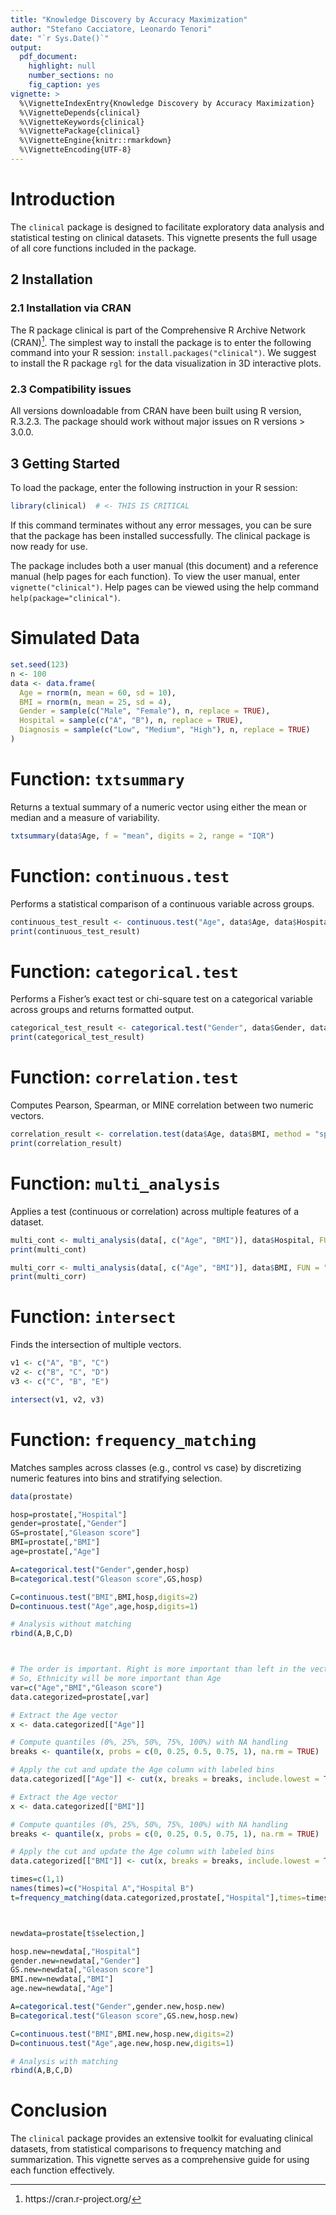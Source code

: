 ```yaml
---
title: "Knowledge Discovery by Accuracy Maximization"
author: "Stefano Cacciatore, Leonardo Tenori"
date: "`r Sys.Date()`"
output:
  pdf_document:
    highlight: null
    number_sections: no
    fig_caption: yes
vignette: >
  %\VignetteIndexEntry{Knowledge Discovery by Accuracy Maximization}
  %\VignetteDepends{clinical}
  %\VignetteKeywords{clinical}
  %\VignettePackage{clinical}
  %\VignetteEngine{knitr::rmarkdown}
  %\VignetteEncoding{UTF-8}
---
```



# Introduction

The `clinical` package is designed to facilitate exploratory data analysis and statistical testing on clinical datasets. This vignette presents the full usage of all core functions included in the package.

 
## 2	Installation

### 2.1 Installation via CRAN

The R package clinical  is part of the Comprehensive R Archive Network (CRAN)^[https://cran.r-project.org/]. The simplest way to install the package is to enter the following command into your R session: `install.packages("clinical")`. We suggest to install the R package `rgl` for the data visualization in 3D interactive plots.


### 2.3 Compatibility issues

All versions downloadable from CRAN have been built using R version, R.3.2.3. The package should work without major issues on R versions > 3.0.0.

## 3  Getting Started 

To load the package, enter the following instruction in your R session:

```r
library(clinical)  # <- THIS IS CRITICAL
```


If this command terminates without any error messages, you can be sure that the package has been installed successfully. The clinical package is now ready for use.

The package includes both a user manual (this document) and a reference manual (help pages for each function). To view the user manual, enter `vignette("clinical")`. Help pages can be viewed using the help command `help(package="clinical")`.




# Simulated Data

```r
set.seed(123)
n <- 100
data <- data.frame(
  Age = rnorm(n, mean = 60, sd = 10),
  BMI = rnorm(n, mean = 25, sd = 4),
  Gender = sample(c("Male", "Female"), n, replace = TRUE),
  Hospital = sample(c("A", "B"), n, replace = TRUE),
  Diagnosis = sample(c("Low", "Medium", "High"), n, replace = TRUE)
)
```


# Function: `txtsummary`

Returns a textual summary of a numeric vector using either the mean or median and a measure of variability.

```r
txtsummary(data$Age, f = "mean", digits = 2, range = "IQR")
```

# Function: `continuous.test`

Performs a statistical comparison of a continuous variable across groups.

```r
continuous_test_result <- continuous.test("Age", data$Age, data$Hospital, center = "mean", range = "sd")
print(continuous_test_result)
```

# Function: `categorical.test`

Performs a Fisher's exact test or chi-square test on a categorical variable across groups and returns formatted output.

```r
categorical_test_result <- categorical.test("Gender", data$Gender, data$Hospital)
print(categorical_test_result)
```

# Function: `correlation.test`

Computes Pearson, Spearman, or MINE correlation between two numeric vectors.

```r
correlation_result <- correlation.test(data$Age, data$BMI, method = "spearman", name = "Age vs BMI")
print(correlation_result)
```

# Function: `multi_analysis`

Applies a test (continuous or correlation) across multiple features of a dataset.

```r
multi_cont <- multi_analysis(data[, c("Age", "BMI")], data$Hospital, FUN = "continuous.test")
print(multi_cont)
```

```r
multi_corr <- multi_analysis(data[, c("Age", "BMI")], data$BMI, FUN = "correlation.test")
print(multi_corr)
```


# Function: `intersect`

Finds the intersection of multiple vectors.

```r
v1 <- c("A", "B", "C")
v2 <- c("B", "C", "D")
v3 <- c("C", "B", "E")

intersect(v1, v2, v3)
```

# Function: `frequency_matching`

Matches samples across classes (e.g., control vs case) by discretizing numeric features into bins and stratifying selection.

```r
data(prostate)

hosp=prostate[,"Hospital"]
gender=prostate[,"Gender"]
GS=prostate[,"Gleason score"]
BMI=prostate[,"BMI"]
age=prostate[,"Age"]

A=categorical.test("Gender",gender,hosp)
B=categorical.test("Gleason score",GS,hosp)

C=continuous.test("BMI",BMI,hosp,digits=2)
D=continuous.test("Age",age,hosp,digits=1)

# Analysis without matching
rbind(A,B,C,D)



# The order is important. Right is more important than left in the vector
# So, Ethnicity will be more important than Age
var=c("Age","BMI","Gleason score")
data.categorized=prostate[,var]

# Extract the Age vector
x <- data.categorized[["Age"]]

# Compute quantiles (0%, 25%, 50%, 75%, 100%) with NA handling
breaks <- quantile(x, probs = c(0, 0.25, 0.5, 0.75, 1), na.rm = TRUE)

# Apply the cut and update the Age column with labeled bins
data.categorized[["Age"]] <- cut(x, breaks = breaks, include.lowest = TRUE)

# Extract the Age vector
x <- data.categorized[["BMI"]]

# Compute quantiles (0%, 25%, 50%, 75%, 100%) with NA handling
breaks <- quantile(x, probs = c(0, 0.25, 0.5, 0.75, 1), na.rm = TRUE)

# Apply the cut and update the Age column with labeled bins
data.categorized[["BMI"]] <- cut(x, breaks = breaks, include.lowest = TRUE)

times=c(1,1)
names(times)=c("Hospital A","Hospital B")
t=frequency_matching(data.categorized,prostate[,"Hospital"],times=times)



newdata=prostate[t$selection,]

hosp.new=newdata[,"Hospital"]
gender.new=newdata[,"Gender"]
GS.new=newdata[,"Gleason score"]
BMI.new=newdata[,"BMI"]
age.new=newdata[,"Age"]

A=categorical.test("Gender",gender.new,hosp.new)
B=categorical.test("Gleason score",GS.new,hosp.new)

C=continuous.test("BMI",BMI.new,hosp.new,digits=2)
D=continuous.test("Age",age.new,hosp.new,digits=1)

# Analysis with matching
rbind(A,B,C,D)
```

# Conclusion

The `clinical` package provides an extensive toolkit for evaluating clinical datasets, from statistical comparisons to frequency matching and summarization. This vignette serves as a comprehensive guide for using each function effectively.
